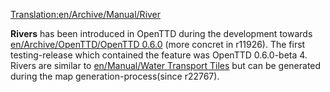 [[Translation:en/Archive/Manual/River]]

'''Rivers''' has been introduced in OpenTTD during the development towards [[en/Archive/OpenTTD/OpenTTD 0.6.0]] (more concret in r11926). The first testing-release which contained the feature was OpenTTD 0.6.0-beta 4. Rivers are similar to [[en/Manual/Water Transport Tiles]] but can be generated during the map generation-process(since r22767).